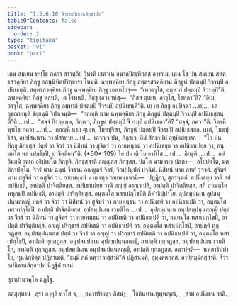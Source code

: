 ```yaml
---
title: "1.5.6.10 จีวรอปนิธานสิกฺขาปท"
tableOfContents: false
sidebar:
  order: 2
type: "tipitaka"
basket: "vi"
book: "paci"
---
```



<DynamicBreadcrumb />

<Division number="377" book="paci">

<Paragraph number="1152" book="paci">
เตน สมเยน พุทฺโธ ภควา สาวตฺถิยํ วิหรติ เชตวเน อนาถปิณฺฑิกสฺส อาราเม. เตน โข ปน สมเยน สตฺตรสวคฺคิยา ภิกฺขู อสนฺนิหิตปริกฺขารา โหนฺติ. ฉพฺพคฺคิยา ภิกฺขู สตฺตรสวคฺคิยานํ ภิกฺขูนํ ปตฺตมฺปิ จีวรมฺปิ อปนิเธนฺติ. สตฺตรสวคฺคิยา ภิกฺขู ฉพฺพคฺคิเย ภิกฺขู เอตทโวจุํ—  “เทถาวุโส, อมฺหากํ ปตฺตมฺปิ จีวรมฺปี”ติ. ฉพฺพคฺคิยา ภิกฺขู หสนฺติ, เต โรทนฺติ. ภิกฺขู เอวมาหํสุ—  “กิสฺส ตุเมฺห, อาวุโส, โรทถา”ติ? “อิเม, อาวุโส, ฉพฺพคฺคิยา ภิกฺขู อมฺหากํ ปตฺตมฺปิ จีวรมฺปิ อปนิเธนฺตี”ติ.
</Paragraph>

<Paragraph number="1153" book="paci">
เย เต ภิกฺขู อปฺปิจฺฉา …เป…  เต อุชฺฌายนฺติ ขิยฺยนฺติ วิปาเจนฺติ—  “กถญฺหิ นาม ฉพฺพคฺคิยา ภิกฺขู ภิกฺขูนํ ปตฺตมฺปิ จีวรมฺปิ อปนิเธสฺสนฺตี”ติ …เป…  “สจฺจํ กิร ตุเมฺห, ภิกฺขเว, ภิกฺขูนํ ปตฺตมฺปิ จีวรมฺปิ อปนิเธถา”ติ? “สจฺจํ, ภควา”ติ. วิครหิ พุทฺโธ ภควา …เป…  กถญฺหิ นาม ตุเมฺห, โมฆปุริสา, ภิกฺขูนํ ปตฺตมฺปิ จีวรมฺปิ อปนิเธสฺสถ. เนตํ, โมฆปุริสา, อปฺปสนฺนานํ วา ปสาทาย …เป…  เอวญฺจ ปน, ภิกฺขเว, อิมํ สิกฺขาปทํ อุทฺทิเสยฺยาถ—
</Paragraph>

</Division>
<Division number="378" book="paci">

<Paragraph number="1154" book="paci">
<Emphasis>“โย ปน ภิกฺขุ ภิกฺขุสฺส ปตฺตํ วา จีวรํ วา นิสีทนํ วา สูจิฆรํ วา กายพนฺธนํ วา อปนิเธยฺย วา อปนิธาเปยฺย วา, อนฺตมโส หสาเปกฺโขปิ, ปาจิตฺติยนฺ”</Emphasis>ติ. (*60*:<Emphasis>109</Emphasis>)
</Paragraph>

</Division>
<Division number="379" book="paci">

<Paragraph number="1155" book="paci">
<Emphasis>โย ปนา</Emphasis>ติ โย ยาทิโส …เป…  <Emphasis>ภิกฺขู</Emphasis>ติ …เป…  อยํ อิมสฺมึ อตฺเถ อธิปฺเปโต ภิกฺขูติ.
</Paragraph>

<Paragraph number="1156" book="paci">
<Emphasis>ภิกฺขุสฺสา</Emphasis>ติ อญฺญสฺส ภิกฺขุสฺส.
</Paragraph>

<Paragraph number="1157" book="paci">
<Emphasis>ปตฺโต</Emphasis> นาม เทฺว ปตฺตา—  อโยปตฺโต, มตฺติกาปตฺโต.
</Paragraph>

<Paragraph number="1158" book="paci">
<Emphasis>จีวรํ</Emphasis> นาม ฉนฺนํ จีวรานํ อญฺญตรํ จีวรํ, วิกปฺปนุปคํ ปจฺฉิมํ.
</Paragraph>

<Paragraph number="1159" book="paci">
<Emphasis>นิสีทนํ</Emphasis> นาม สทสํ วุจฺจติ.
</Paragraph>

<Paragraph number="1160" book="paci">
<Emphasis>สูจิฆรํ</Emphasis> นาม สสูจิกํ วา อสูจิกํ วา.
</Paragraph>

<Paragraph number="1161" book="paci">
<Emphasis>กายพนฺธนํ</Emphasis> นาม เทฺว กายพนฺธนานิ—  ปฏฺฏิกา, สูกรนฺตกํ.
</Paragraph>

<Paragraph number="1162" book="paci">
<Emphasis>อปนิเธยฺย วา</Emphasis>ติ สยํ อปนิเธติ, อาปตฺติ ปาจิตฺติยสฺส.
</Paragraph>

<Paragraph number="1163" book="paci">
<Emphasis>อปนิธาเปยฺย วา</Emphasis>ติ อญฺญํ อาณาเปสิ, อาปตฺติ ปาจิตฺติยสฺส. สกึ อาณตฺโต พหุกมฺปิ อปนิเธติ, อาปตฺติ ปาจิตฺติยสฺส.
</Paragraph>

<Paragraph number="1164" book="paci">
<Emphasis>อนฺตมโส หสาเปกฺโขปี</Emphasis>ติ กีฬาธิปฺปาโย.
</Paragraph>

</Division>
<Division number="380" book="paci">

<Paragraph number="1165" book="paci">
อุปสมฺปนฺเน อุปสมฺปนฺนสญฺญี ปตฺตํ วา จีวรํ วา นิสีทนํ วา สูจิฆรํ วา กายพนฺธนํ วา อปนิเธติ วา อปนิธาเปติ วา, อนฺตมโส หสาเปกฺโขปิ, อาปตฺติ ปาจิตฺติยสฺส. อุปสมฺปนฺเน เวมติโก …เป…  อุปสมฺปนฺเน อนุปสมฺปนฺนสญฺญี ปตฺตํ วา จีวรํ วา นิสีทนํ วา สูจิฆรํ วา กายพนฺธนํ วา อปนิเธติ วา อปนิธาเปติ วา, อนฺตมโส หสาเปกฺโขปิ, อาปตฺติ ปาจิตฺติยสฺส.
</Paragraph>

<Paragraph number="1166" book="paci">
อญฺญํ ปริกฺขารํ อปนิเธติ วา อปนิธาเปติ วา, อนฺตมโส หสาเปกฺโขปิ, อาปตฺติ ทุกฺกฏสฺส. อนุปสมฺปนฺนสฺส ปตฺตํ วา จีวรํ วา อญฺญํ วา ปริกฺขารํ อปนิเธติ วา อปนิธาเปติ วา, อนฺตมโส หสาเปกฺโขปิ, อาปตฺติ ทุกฺกฏสฺส. อนุปสมฺปนฺเน อุปสมฺปนฺนสญฺญี, อาปตฺติ ทุกฺกฏสฺส. อนุปสมฺปนฺเน เวมติโก, อาปตฺติ ทุกฺกฏสฺส. อนุปสมฺปนฺเน อนุปสมฺปนฺนสญฺญี, อาปตฺติ ทุกฺกฏสฺส.
</Paragraph>

</Division>
<Division number="381" book="paci">

<Paragraph number="1167" book="paci">
อนาปตฺติ—  นหสาธิปฺปาโย, ทุนฺนิกฺขิตฺตํ ปฏิสาเมติ, “ธมฺมึ กถํ กตฺวา ทสฺสามี”ติ ปฏิสาเมติ, อุมฺมตฺตกสฺส, อาทิกมฺมิกสฺสาติ.

</Paragraph>
</Division>

<Paragraph number="1168" type="center" book="paci">
จีวรอปนิธานสิกฺขาปทํ นิฏฺฐิตํ ทสมํ.

  
สุราปานวคฺโค ฉฏฺโฐ.



</Paragraph>

<Paragraph number="1169" type="center" book="paci">
ตสฺสุทฺทานํ


</Paragraph>

<Paragraph number="1170" type="verses" book="paci">
_สุรา องฺคุลิ หาโส จ,_  
_อนาทริยญฺจ ภึสนํ;_  
_โชตินหานทุพฺพณฺณํ,_  
_สามํ อปนิเธน จาติ._
</Paragraph>